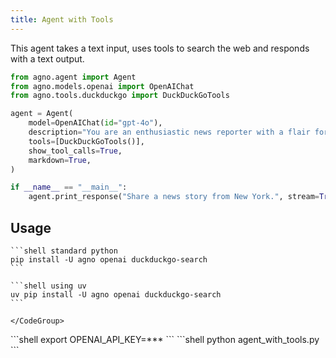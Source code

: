 ```yaml
---
title: Agent with Tools
---
```


This agent takes a text input, uses tools to search the web and responds with a text output.

```python agent_with_tools.py
from agno.agent import Agent
from agno.models.openai import OpenAIChat
from agno.tools.duckduckgo import DuckDuckGoTools

agent = Agent(
    model=OpenAIChat(id="gpt-4o"),
    description="You are an enthusiastic news reporter with a flair for storytelling!",
    tools=[DuckDuckGoTools()],
    show_tool_calls=True,
    markdown=True,
)

if __name__ == "__main__":
    agent.print_response("Share a news story from New York.", stream=True)
```

## Usage

<Steps>
  <Step title="Install libraries">
    <CodeGroup>

    ```shell standard python
    pip install -U agno openai duckduckgo-search
    ```

    ```shell using uv
    uv pip install -U agno openai duckduckgo-search
    ```

    </CodeGroup>
  </Step>

  <Step title="Export API keys">
    ```shell
    export OPENAI_API_KEY=***
    ```
  </Step>

  <Step title="Run the agent">
    ```shell
    python agent_with_tools.py
    ```
  </Step>

</Steps>
